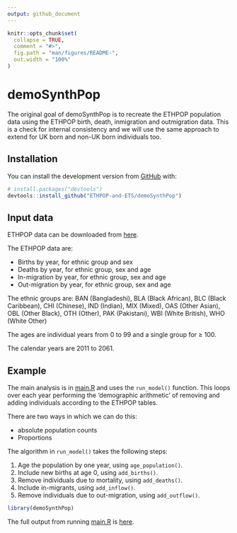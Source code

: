 ```yaml
---
output: github_document
---
```


<!-- README.md is generated from README.Rmd. Please edit that file -->

```r
knitr::opts_chunk$set(
  collapse = TRUE,
  comment = "#>",
  fig.path = "man/figures/README-",
  out.width = "100%"
)
```

# demoSynthPop

<!-- badges: start -->
<!-- badges: end -->

The original goal of demoSynthPop is to recreate the ETHPOP population data using the ETHPOP birth, death, inmigration and outmigration data.
This is a check for internal consistency and we will use the same approach to extend for UK born and non-UK born individuals too.

## Installation

You can install the development version from [GitHub](https://github.com/) with:

``` r
# install.packages("devtools")
devtools::install_github("ETHPOP-and-ETS/demoSynthPop")
```

## Input data

ETHPOP data can be downloaded from [here](http://www.ethpop.org).

The ETHPOP data are:

- Births by year, for ethnic group and sex
- Deaths by year, for ethnic group, sex and age
- In-migration by year, for ethnic group, sex and age
- Out-migration by year, for ethnic group, sex and age

The ethnic groups are:
BAN (Bangladeshi), BLA (Black African), BLC (Black Caribbean), CHI (Chinese), IND (Indian), MIX (Mixed), OAS (Other Asian), OBL (Other Black), OTH (Other), PAK (Pakistani), WBI (White British), WHO (White Other)

The ages are individual years from 0 to 99 and a single group for $\geq$ 100.

The calendar years are 2011 to 2061.

## Example

The main analysis is in [main.R](scripts/main.R) and uses the `run_model()` function.
This loops over each year performing the 'demographic arithmetic' of removing and adding individuals according to the ETHPOP tables.

There are two ways in which we can do this:

- absolute population counts
- Proportions

The algorithm in `run_model()` takes the following steps:

1. Age the population by one year, using `age_population()`.
2. Include new births at age 0, using `add_births()`.
3. Remove individuals due to mortality, using `add_deaths()`.
4. Include in-migrants, using `add_inflow()`.
5. Remove individuals due to out-migration, using `add_outflow()`.

```r
library(demoSynthPop)
```

The full output from running [main.R](scripts/main.R) is [here](https://ethpop-and-ets.github.io/demoSynthPop/main.html).
